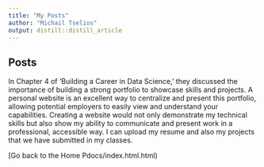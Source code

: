 ```yaml
---
title: "My Posts"
author: "Michail Tselios"
output: distill::distill_article
---
```


## Posts

In Chapter 4 of 'Building a Career in Data Science,' they discussed the importance of building a strong portfolio to showcase skills and projects. A personal website is an excellent way to centralize and present this portfolio, allowing potential employers to easily view and understand your capabilities. Creating a website would not only demonstrate my technical skills but also show my ability to communicate and present work in a professional, accessible way. I can upload my resume and also my projects that we have submitted in my classes.

[Go back to the Home Pdocs/index.html.html)